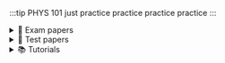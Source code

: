 :::tip PHYS 101
just practice practice practice practice 
:::

<details>
<summary>📝 Exam papers</summary>

## Main Exams
> - <AuthenticatedLink href="https://drive.google.com/file/d/1bu1aC8JPZuZzraMtYs5zqZ9iyHwlfXO3/view?usp=drive_link" Icon={FaFileAlt} title="2015 Exam"/>
> - <AuthenticatedLink href="https://drive.google.com/file/d/1w0aNq7TE1LB9-HVnAjicyeVRydN5DAv2/view?usp=drive_link" Icon={FaFileAlt} title="2020-2021 Exam"/>
> - <AuthenticatedLink href="https://drive.google.com/file/d/166G3mdcn0PHQdLk8GZoZYy6B2lDEdv2v/view?usp=drive_link" Icon={FaFileAlt} title="2022 Exam"/>

## Supplementary
> - <AuthenticatedLink href="https://drive.google.com/file/d/1bu1aC8JPZuZzraMtYs5zqZ9iyHwlfXO3/view?usp=drive_link" Icon={FaFileAlt} title="2015-2016 Exam"/>
> - <AuthenticatedLink href="https://drive.google.com/file/d/1tPeVDk-KZ7i8sEdNpZtJ5b_6QFCnMYos/view?usp=drive_link" Icon={FaFileAlt} title="2019 exam"/>
> - <AuthenticatedLink href="https://drive.google.com/file/d/1IjE-3dmnwSZDRwucfS_idSaYoFCCiel4/view?usp=drive_link" Icon={FaFileAlt} title="2023 Exam"/>
</details>

<details>
<summary>📝 Test papers</summary>

## Test Papers
> - <AuthenticatedLink href="https://drive.google.com/file/d/18AdDVbed9ZG5VFtXL82f-c0ejQmYBTq7/view?usp=sharing" Icon={FaPencilAlt} title="test 1 nov 2021 paper"/>

## Test Papers + Answer Keys
> - <AuthenticatedLink href="https://drive.google.com/file/d/1tJ4ymRd3mKYTCvjyvIcyPT1QwHPS2Nxl/view?usp=sharing" Icon={FaCheck} title="Test 1 2018 with solutions"/>
> - <AuthenticatedLink href="https://drive.google.com/file/d/14P7NNpG0Lvz2063VErQwXCJ2-sHXP1rF/view?usp=drive_link" Icon={FaCheck} title="Test 1 2017 with solutions"/>
> - <AuthenticatedLink href="https://drive.google.com/file/d/1BXihF72VHAV9l7BIjS-Kyu_J_Z91g2-Y/view?usp=drive_link" Icon={FaCheck} title="2019 test 1 with solutions"/>
> - <AuthenticatedLink href="https://drive.google.com/file/d/1m0yhJX9HgrLrxs-Av_oUdkR1-eN5NHDJ/view?usp=drive_link" Icon={FaCheck} title="2019 test 2 with solutions"/>
</details>

<details>
<summary>📚 Tutorials</summary>

## Questions Only
> - <AuthenticatedLink href="https://drive.google.com/file/d/1KynGuk0tj4vGVy72RHKjfA8Web3l6fUk/view?usp=sharing" Icon={FaBook} title="january 2017 tutorial 2 (check solution below)"/>
> - <AuthenticatedLink href="https://drive.google.com/file/d/1f8ScidDH6PpPp97LN3ZYJoAStCK5-Jwp/view?usp=drive_link" Icon={FaBook} title="Home work chapter 8 Forces and Work"/>
> - <AuthenticatedLink href="https://drive.google.com/file/d/1cjzUKCwvHmflehzAusatU58bIy6nqpkB/view?usp=drive_link" Icon={FaBook} title="Home work chapter 10 2D Motions"/>
> - <AuthenticatedLink href="https://drive.google.com/file/d/1QNKWXqsmDbygR6je59Foo6X-jGVSiBUk/view?usp=drive_link" Icon={FaBook} title="Home Work Chapter 7 Interactions"/>
> - <AuthenticatedLink href="https://drive.google.com/file/d/1adCRKfLnLNMWCXarAg_asdbkTDSXlBxQ/view?usp=drive_link" Icon={FaBook} title="Home work Chapter 4"/>
> - <AuthenticatedLink href="https://drive.google.com/file/d/172rn-7CpUemzDPMmtDZ1AcHZYLsNLjoW/view?usp=drive_link" Icon={FaBook} title="Home work chapter 3"/>
> - <AuthenticatedLink href="https://drive.google.com/file/d/1BJGNJrn6cuJXs1e9O9fgkQNoy-l69bIH/view?usp=sharing" Icon={FaBook} title="Home work week 2"/>
> - <AuthenticatedLink href="https://drive.google.com/file/d/1rsVyH_8IHdb7nuoocM6nL7ZfA2zvPZsC/view?usp=drive_link" Icon={FaBook} title="2019 Chapter 8 and 9 Forces and work"/>
> - <AuthenticatedLink href="https://drive.google.com/file/d/1xWnWiPXAVaZnDeoctBnbAQ89ZLCyI8_Z/view?usp=drive_link" Icon={FaBook} title="2019 Chapter 10 2d Motions"/>

## Answers
> - <AuthenticatedLink href="https://drive.google.com/file/d/1Tbbz7uryvz1Lx5awcIZh5uC3QFnbES7N/view?usp=drive_link" Icon={FaCheck} title="tutorial test 1 solutions"/>
> - <AuthenticatedLink href="https://drive.google.com/file/d/1PHdWupw7YXuydMSabBejbHN7nh0KfDF2/view?usp=sharing" Icon={FaCheck} title="tutorial test 2 solutions"/>
> - <AuthenticatedLink href="https://drive.google.com/file/d/1jUa_FMe75N4lv9ZZ4OxUE9OCPmKxktz0/view?usp=drive_link" Icon={FaCheck} title="tutorial 4"/>
> - <AuthenticatedLink href="https://drive.google.com/file/d/1qchgvPglHTyLvPrU_g3WH3a3gMVUEvt5/view?usp=sharing" Icon={FaCheck} title="january 2017 tutorial 2 solutions"/>
> - <AuthenticatedLink href="https://drive.google.com/file/d/1ATJnUt9HBVuLqozb08ONh0ROow-oSGI7/view?usp=sharing" Icon={FaCheck} title="Home work chapter 8 Forces and work Solutions"/>
> - <AuthenticatedLink href="https://drive.google.com/file/d/1rH8EOHRrEKs_03ERGdJKGxe2SHW0D53g/view?usp=drive_link" Icon={FaCheck} title="Home Work Chapter 10 2D Motions Solutions"/>
> - <AuthenticatedLink href="https://drive.google.com/file/d/1qSUZ4W8CNl7AmOBGqYt3j75eOEfNYaAi/view?usp=drive_link" Icon={FaCheck} title="Home Work Chapter 7 Interactions Solutions"/>
> - <AuthenticatedLink href="https://drive.google.com/file/d/11zK84jsu8UWbtx3Bis6a4lacET6DjKHg/view?usp=drive_link" Icon={FaCheck} title="Home Work Chatper 3 Solutions"/>
> - <AuthenticatedLink href="https://drive.google.com/file/d/1HsIcmigHCRAUI41AePX3ckCvFbK4Oc3f/view?usp=sharing" Icon={FaCheck} title="2019 Chapter 8 and 9 Forces and work Solutions"/>
> - <AuthenticatedLink href="https://drive.google.com/file/d/1i1yuSOzO7GfHiwzGKNnslzF8pSxyfW_S/view?usp=drive_link" Icon={FaCheck} title="2019 Chapter 10 2D Motions"/>
</details>